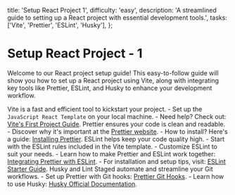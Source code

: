 
  title: 'Setup React Project 1',
  difficulty: 'easy',
  description: 'A streamlined guide to setting up a React project with essential development tools.',
  tasks: ['Vite', 'Prettier', 'ESLint', 'Husky'],
};

# Setup React Project - 1

Welcome to our React project setup guide! This easy-to-follow guide will show you how to set up a React project using Vite, along with integrating key tools like Prettier, ESLint, and Husky to enhance your development workflow.

<ProjectTasks>
  <ProjectTaskItem id={1} taskName='Vite'>
    Vite is a fast and efficient tool to kickstart your project.
    - Set up the <code>JavaScript React Template</code> on your local machine.
    - Need help? Check out: <a href="https://vitejs.dev/guide/#scaffolding-your-first-vite-project" target="_blank">Vite's First Project Guide</a>.
  </ProjectTaskItem>
  <ProjectTaskItem id={2} taskName='Prettier'>
    Prettier ensures your code is clean and readable.
    - Discover why it's important at the <a href="https://prettier.io/" target="_blank">Prettier website</a>.
    - How to install? Here's a guide: <a href="https://prettier.io/docs/en/install" target="_blank">Installing Prettier</a>.
  </ProjectTaskItem>
  <ProjectTaskItem id={3} taskName='ESLint'>
    ESLint helps keep your code quality high.
    - Start with the ESLint rules included in the Vite template.
    - Customize ESLint to suit your needs.
    - Learn how to make Prettier and ESLint work together: <a href="https://prettier.io/docs/en/install#eslint-and-other-linters" target="_blank">Integrating Prettier with ESLint</a>.
    - For installation and setup tips, visit: <a href="https://eslint.org/docs/user-guide/getting-started" target="_blank">ESLint Starter Guide</a>.
  </ProjectTaskItem>
  <ProjectTaskItem id={4} taskName='Husky and Lint Staged'>
    Husky and Lint Staged automate and streamline your Git workflows.
    - Set up Prettier with Git hooks: <a href="https://prettier.io/docs/en/install#git-hooks" target="_blank">Prettier Git Hooks</a>.
    - Learn how to use Husky: <a href="https://typicode.github.io/husky/#/" target="_blank">Husky Official Documentation</a>.
  </ProjectTaskItem>
</ProjectTasks>
